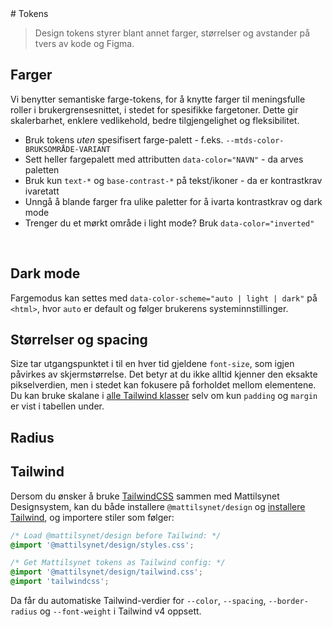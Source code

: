 
<Meta title="Designsystem/Tokens" />
# <EyedropperIcon /> Tokens

> Design tokens styrer blant annet farger, størrelser og avstander på tvers av kode og Figma. 

<JumpTo />

## Farger
Vi benytter semantiske farge-tokens, for å knytte farger til meningsfulle roller i brukergrensesnittet, i stedet for spesifikke fargetoner.
Dette gir skalerbarhet, enklere vedlikehold, bedre tilgjengelighet og fleksibilitet.

- Bruk tokens *uten* spesifisert farge-palett - f.eks. `--mtds-color-BRUKSOMRÅDE-VARIANT`
- Sett heller fargepalett med attributten `data-color="NAVN"` - da arves paletten
- Bruk kun `text-*` og `base-contrast-*` på tekst/ikoner - da er kontrastkrav ivaretatt
- Unngå å blande farger fra ulike paletter for å ivarta kontrastkrav og dark mode
- Trenger du et mørkt område i light mode? Bruk `data-color="inverted"`

<br />
<Wide><Colors /></Wide>

<Divider data-gap={15} />

## Dark mode

Fargemodus kan settes med `data-color-scheme="auto | light | dark"` på `<html>`, hvor `auto` er default og følger brukerens systeminnstillinger.

<Divider data-gap={15} />

## Størrelser og spacing
Size tar utgangspunktet i til en hver tid gjeldene `font-size`, som igjen påvirkes av skjermstørrelse.
Det betyr at du ikke alltid kjenner den eksakte pikselverdien, men i stedet kan fokusere på forholdet mellom elementene.
Du kan bruke skalane i [alle Tailwind klasser](https://tailwindcss.com/docs/) selv om kun `padding` og `margin` er vist i tabellen under.
<Sizes />

<Divider data-gap={15} />

## Radius
<Radius />

<Divider data-gap={15} />

## Tailwind
Dersom du ønsker å bruke [TailwindCSS](https://tailwindcss.com/) sammen med Mattilsynet Designsystem, kan du både installere `@mattilsynet/design` og [installere Tailwind](https://tailwindcss.com/docs/installation/), og importere stiler som følger:

```css
/* Load @mattilsynet/design before Tailwind: */
@import '@mattilsynet/design/styles.css';

/* Get Mattilsynet tokens as Tailwind config: */
@import '@mattilsynet/design/tailwind.css';
@import 'tailwindcss';
```
Da får du automatiske Tailwind-verdier for `--color`, `--spacing`, `--border-radius` og `--font-weight` i Tailwind v4 oppsett.


